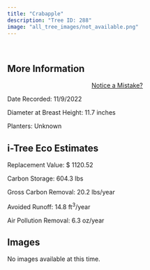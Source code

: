 ```yaml
---
title: "Crabapple"
description: "Tree ID: 288"
image: "all_tree_images/not_available.png"
---
```


<br>

## **More Information**
::: column-margin
<center><a class="button" href="https://forms.gle/W6f5nwYxrM33hF4f7">Notice a Mistake?</a></center>
:::


Date Recorded:  11/9/2022

Diameter at Breast Height:  11.7  inches

Planters:  Unknown

## **i-Tree Eco Estimates**


 Replacement Value: $ 1120.52

 Carbon Storage:  604.3  lbs

 Gross Carbon Removal:  20.2  lbs/year

 Avoided Runoff:  14.8  ft<sup>3</sup>/year

 Air Pollution Removal:  6.3  oz/year

## **Images**

No images available at this time.
